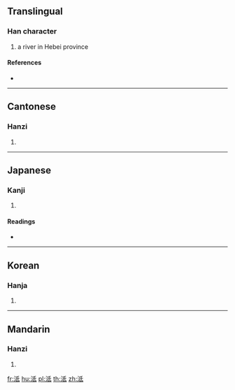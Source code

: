 {{character info/new}}
==Translingual==

===Han character===
{{Han char|rn=85|rad=水|as=05|sn=8|four=32140|canj=EHPM,EHVI}}

# a river in Hebei province

====References====
* {{Han ref|kx=0616.220|dkj=17299|dj=1012.010|hdz=31590.010|uh=6CDC|ud=27868|bh=AA7C|bd=43644}}

----

==Cantonese==

===Hanzi===
{{yue-hanzi|jyut=|y=chi4}}

# {{defn|lang=yue|sort=水05}}

----

==Japanese==

===Kanji===
{{ja-kanji|grade=|rs=水05}}

# {{defn|lang=ja|sort=水05}}

====Readings====
* {{ja-readings|on=[[てい]] (tei), [[たい]] (tai), [[し]] (shi)|kun=}}

----

==Korean==

===Hanja===
{{ko-hanja|hangeul=지|eumhun=|rv=ji|mr=chi|y=ci}}

# {{defn|lang=ko|sort=水05}}

----

==Mandarin==

===Hanzi===
{{cmn-hanzi|pin=[[chí]] ([[chi2]]), [[dì]] ([[di4]]), [[zhī]] ([[zhi1]]), [[zhì]] ([[zhi4]])|wg=ch'ih<sup>2</sup>, ti<sup>4</sup>, chih<sup>1</sup>, chih<sup>4</sup>}}

# {{defn|lang=cmn|sort=水05}}

[[fr:泜]]
[[hu:泜]]
[[pl:泜]]
[[th:泜]]
[[zh:泜]]